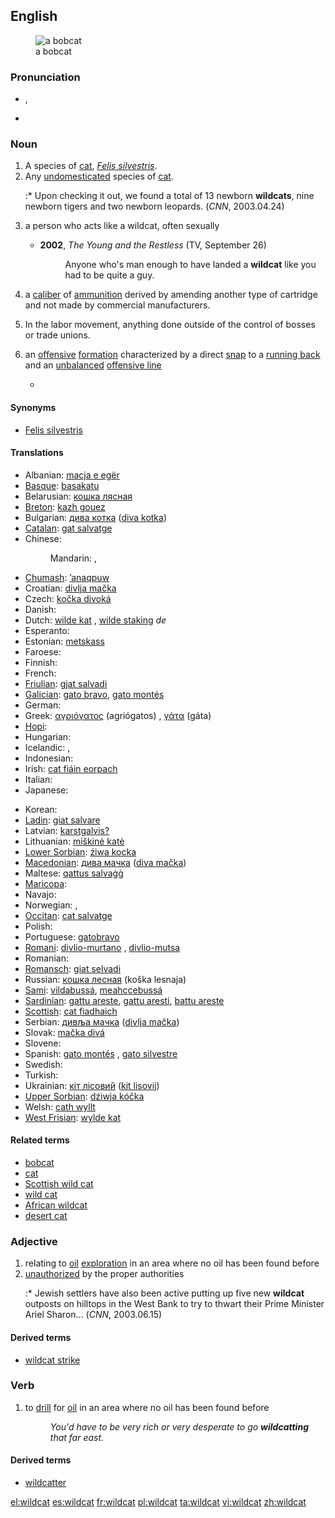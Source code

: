{{wikipedia}}
==English==
[[Image:Bobcatonwires.jpg|thumb|a bobcat]]

===Pronunciation===
* {{IPA|/ˈwaɪldˌkæt/}}, {{SAMPA|/"waIld%k{t/}}
* {{audio|en-us-wildcat.ogg|Audio (US)}}

===Noun===
{{en-noun|sg=[[wild]][[cat]]}}

# A species of [[cat]], ''[[Felis silvestris]]''.
# Any [[undomesticated]] species of [[cat]].
#:* Upon checking it out, we found a total of 13 newborn '''wildcats''', nine newborn tigers and two newborn leopards. (''CNN'', 2003.04.24)
# {{figuratively}} a person who acts like a wildcat, often sexually
#* '''2002''', ''The Young and the Restless'' (TV, September 26)
#*: Anyone who's man enough to have landed a '''wildcat''' like you had to be quite a guy.
# {{context|firearms}} a [[caliber]] of [[ammunition]] derived by amending another type of cartridge and not made by commercial manufacturers.
# In the labor movement, anything done outside of the control of bosses or trade unions.
# {{American football}} an [[offense|offensive]] [[formation]] characterized by a direct [[snap]] to a [[running back]] and an [[unbalanced]] [[offensive line]]
#* {{projectlink|pedia|Wildcat formation}}

====Synonyms====
* [[Felis silvestris]]

====Translations====
{{trans-top|bobcat}}
* Albanian: [[macja e egër]]
* [[Basque]]: [[basakatu]]
* Belarusian: [[кошка лясная]]
* [[Breton]]: [[kazh gouez]]
* Bulgarian: [[дива котка]] ([[diva kotka]])
* [[Catalan]]: [[gat salvatge]]
* Chinese:
*: Mandarin: {{t|cmn|野貓|sc=Hani}}, {{t|cmn|野猫|tr=yěmāo|sc=Hani}}
* [[Chumash]]: [[ʼanaqpuw]]
* Croatian: [[divlja mačka]]
* Czech: [[kočka divoká]]
* Danish: {{t|da|vildkat}}
* Dutch: [[wilde kat]] {{f}}, [[wilde staking]] ''de''
* Esperanto: {{t-|eo|sovaĝa kato|xs=Esperanto}}
* Estonian: [[metskass]]
* Faroese: {{t|fo|villkøttur}}
* Finnish: {{t-|fi|villikissa}}
* French: {{t+|fr|chat sauvage|m}}
* [[Friulian]]: [[gjat salvadi]]
* [[Galician]]: [[gato bravo]], [[gato montés]]
* German: {{t-|de|Wildkatze|f}}
* Greek: [[αγριόγατος]] (agriógatos) {{m}}, [[γάτα]] (gáta)
* [[Hopi]]: {{tø|hop|toho}}
* Hungarian: {{t+|hu|vadmacska}}
* Icelandic: {{t|is|villiköttur}}, {{t|is|skógarköttur}}
* Indonesian: {{t-|id|kucing liar|xs=Indonesian}}
* Irish: [[cat fiáin eorpach]]
* Italian: {{t-|it|gatto selvatico|m}}
* Japanese: {{t-|ja|山猫}}
{{trans-mid}}
* Korean: {{t+|ko|살쾡이|sc=Hang}}
* [[Ladin]]: [[giat salvare]]
* Latvian: [[karstgalvis?]]
* Lithuanian: [[miškinė katė]]
* [[Lower Sorbian]]: [[źiwa kocka]]
* [[Macedonian]]: [[дива мачка]] ([[diva mačka]])
* Maltese: [[qattus salvaġġ]]
* [[Maricopa]]: {{tø|mrc|mipukwimisish}}
* Navajo: {{tø|nv|náshdóí}}
* Norwegian: {{t|no|villkatt}}, {{t|no|skogkatt}}
* [[Occitan]]: [[cat salvatge]]
* Polish: {{t+|pl|żbik}}
* Portuguese: [[gatobravo]]
* [[Romani]]: [[divlio-murtano]] {{m}}, [[divlio-mutsa]] {{f}}
* Romanian: {{t+|ro|pisică sălbatică}}
* [[Romansch]]: [[giat selvadi]]
* Russian: [[кошка лесная]] (koška lesnaja)
* [[Sami]]: [[vildabussá]], [[meahccebussá]]
* [[Sardinian]]: [[gattu areste]], [[gattu aresti]], [[battu areste]]
* [[Scottish]]: [[cat fiadhaich]]
* Serbian: [[дивља мачка]] ([[divlja mačka]])
* Slovak: [[mačka divá]]
* Slovene: {{t+|sl|divja mačka}}
* Spanish: [[gato montés]] {{m}}, [[gato silvestre]] {{m}}
* Swedish: {{t-|sv|vildkatt|c}}
* Turkish: {{t+|tr|yaban kedisi}}
* Ukrainian: [[кіт лісовий]] ([[kit lisovij]])
* [[Upper Sorbian]]: [[dźiwja kóčka]]
* Welsh: [[cath wyllt]]
* [[West Frisian]]: [[wylde kat]]
{{trans-bottom}}

====Related terms====
* [[bobcat]]
* [[cat]]
* [[Scottish wild cat]]
* [[wild cat]]
* [[African wildcat]]
* [[desert cat]]

===Adjective===
{{en-adj|-}}

# relating to [[oil]] [[exploration]] in an area where no oil has been found before
# [[unauthorized]] by the proper authorities
#:* Jewish settlers have also been active putting up five new '''wildcat''' outposts on hilltops in the West Bank to try to thwart their Prime Minister Ariel Sharon... (''CNN'', 2003.06.15)

====Derived terms====
* [[wildcat strike]]

===Verb===
{{en-verb|wildcat|t|ing}}

# to [[drill]] for [[oil]] in an area where no oil has been found before
#: ''You'd have to be very rich or very desperate to go '''wildcatting''' that far east.''

====Derived terms====
* [[wildcatter]]

[[el:wildcat]]
[[es:wildcat]]
[[fr:wildcat]]
[[pl:wildcat]]
[[ta:wildcat]]
[[vi:wildcat]]
[[zh:wildcat]]